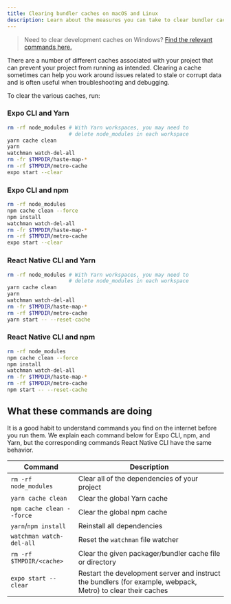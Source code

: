 ```yaml
---
title: Clearing bundler caches on macOS and Linux
description: Learn about the measures you can take to clear bundler caches on macOS and Linux when using Expo.
---
```


> Need to clear development caches on Windows? [Find the relevant commands here.](clear-cache-windows.mdx)

There are a number of different caches associated with your project that can prevent your project from running as intended. Clearing a cache sometimes can help you work around issues related to stale or corrupt data and is often useful when troubleshooting and debugging.

To clear the various caches, run:

### Expo CLI and Yarn

```sh
rm -rf node_modules # With Yarn workspaces, you may need to
                    # delete node_modules in each workspace
yarn cache clean
yarn
watchman watch-del-all
rm -fr $TMPDIR/haste-map-*
rm -rf $TMPDIR/metro-cache
expo start --clear
```

### Expo CLI and npm

```sh
rm -rf node_modules
npm cache clean --force
npm install
watchman watch-del-all
rm -fr $TMPDIR/haste-map-*
rm -rf $TMPDIR/metro-cache
expo start --clear
```

### React Native CLI and Yarn

```sh
rm -rf node_modules # With Yarn workspaces, you may need to
                    # delete node_modules in each workspace
yarn cache clean
yarn
watchman watch-del-all
rm -fr $TMPDIR/haste-map-*
rm -rf $TMPDIR/metro-cache
yarn start -- --reset-cache
```

### React Native CLI and npm

```sh
rm -rf node_modules
npm cache clean --force
npm install
watchman watch-del-all
rm -fr $TMPDIR/haste-map-*
rm -rf $TMPDIR/metro-cache
npm start -- --reset-cache
```

## What these commands are doing

It is a good habit to understand commands you find on the internet before you run them. We explain each command below for Expo CLI, npm, and Yarn, but the corresponding commands React Native CLI have the same behavior.

| Command                   | Description                                                                                                  |
| ------------------------- | ------------------------------------------------------------------------------------------------------------ |
| `rm -rf node_modules`     | Clear all of the dependencies of your project                                                                |
| `yarn cache clean`        | Clear the global Yarn cache                                                                                  |
| `npm cache clean --force` | Clear the global npm cache                                                                                   |
| `yarn`/`npm install`      | Reinstall all dependencies                                                                                   |
| `watchman watch-del-all`  | Reset the `watchman` file watcher                                                                            |
| `rm -rf $TMPDIR/<cache>`  | Clear the given packager/bundler cache file or directory                                                     |
| `expo start --clear`      | Restart the development server and instruct the bundlers (for example, webpack, Metro) to clear their caches |
